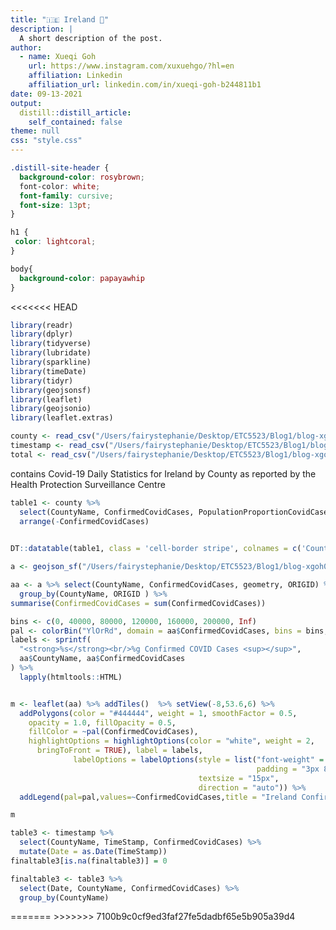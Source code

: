 ```yaml
---
title: "🇮🇪 Ireland 🦠"
description: |
  A short description of the post.
author:
  - name: Xueqi Goh
    url: https://www.instagram.com/xuxuehgo/?hl=en
    affiliation: Linkedin
    affiliation_url: linkedin.com/in/xueqi-goh-b244811b1
date: 09-13-2021
output:
  distill::distill_article:
    self_contained: false
theme: null
css: "style.css"    
---
```


```css
.distill-site-header {
  background-color: rosybrown;
  font-color: white;
  font-family: cursive;
  font-size: 13pt;
}
```

```css
h1 {
 color: lightcoral;
}
```

```css
body{
  background-color: papayawhip
}
```

<<<<<<< HEAD
```r
library(readr)
library(dplyr)
library(tidyverse)
library(lubridate)
library(sparkline)
library(timeDate)
library(tidyr)
library(geojsonsf)
library(leaflet)
library(geojsonio)
library(leaflet.extras)
```


```r
county <- read_csv("/Users/fairystephanie/Desktop/ETC5523/Blog1/blog-xgoh0002/data/Covid19CountyStatisticsHPSCIrelandOpenData.csv")
timestamp <- read_csv("/Users/fairystephanie/Desktop/ETC5523/Blog1/blog-xgoh0002/data/Covid19CountyStatisticsHPSCIreland.csv")
total <- read_csv("/Users/fairystephanie/Desktop/ETC5523/Blog1/blog-xgoh0002/data/CovidStatisticsProfileHPSCIrelandOpenData.csv")
```

contains Covid-19 Daily Statistics for Ireland by County as reported by the Health Protection Surveillance Centre

```r
table1 <- county %>%
  select(CountyName, ConfirmedCovidCases, PopulationProportionCovidCases, PopulationCensus16) %>%
  arrange(-ConfirmedCovidCases)
  
```

```r
DT::datatable(table1, class = 'cell-border stripe', colnames = c('County Name', 'Confirmed Covid Cases', 'Population Proportion Covid Cases', 'Population Census 16'), caption = 'Table 1 -- Total cummulative confirmed covid cases in each county in Ireland', filter = 'top', options = list( pageLength = 10)) 
```


```r
a <- geojson_sf("/Users/fairystephanie/Desktop/ETC5523/Blog1/blog-xgoh0002/data/CovidCounty.geojson")
```


```r
aa <- a %>% select(CountyName, ConfirmedCovidCases, geometry, ORIGID) %>%
  group_by(CountyName, ORIGID ) %>% 
summarise(ConfirmedCovidCases = sum(ConfirmedCovidCases))
```

```r

bins <- c(0, 40000, 80000, 120000, 160000, 200000, Inf)
pal <- colorBin("YlOrRd", domain = aa$ConfirmedCovidCases, bins = bins, na.color = "#aaaaaa")
labels <- sprintf(
  "<strong>%s</strong><br/>%g Confirmed COVID Cases <sup></sup>",
  aa$CountyName, aa$ConfirmedCovidCases
) %>% 
  lapply(htmltools::HTML)


m <- leaflet(aa) %>% addTiles()  %>% setView(-8,53.6,6) %>%
  addPolygons(color = "#444444", weight = 1, smoothFactor = 0.5,
    opacity = 1.0, fillOpacity = 0.5,
    fillColor = ~pal(ConfirmedCovidCases),
    highlightOptions = highlightOptions(color = "white", weight = 2,
      bringToFront = TRUE), label = labels,
              labelOptions = labelOptions(style = list("font-weight" = "normal", 
                                                       padding = "3px 8px"),
                                          textsize = "15px",
                                          direction = "auto")) %>% 
  addLegend(pal=pal,values=~ConfirmedCovidCases,title = "Ireland Confirmed Covid Cases",position='bottomright')

m
```




```r
table3 <- timestamp %>%
  select(CountyName, TimeStamp, ConfirmedCovidCases) %>%
  mutate(Date = as.Date(TimeStamp)) 
finaltable3[is.na(finaltable3)] = 0
```


```r
finaltable3 <- table3 %>%
  select(Date, CountyName, ConfirmedCovidCases) %>%
  group_by(CountyName)

```


=======
>>>>>>> 7100b9c0cf9ed3faf27fe5dadbf65e5b905a39d4


